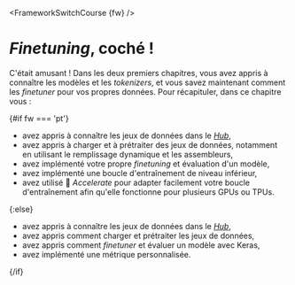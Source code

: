 <FrameworkSwitchCourse {fw} />

# *Finetuning*, coché !

C'était amusant ! Dans les deux premiers chapitres, vous avez appris à connaître les modèles et les *tokenizers*, et vous savez maintenant comment les *finetuner* pour vos propres données. Pour récapituler, dans ce chapitre vous :

{#if fw === 'pt'}
* avez appris à connaître les jeux de données dans le [*Hub*](https://huggingface.co/datasets),
* avez appris à charger et à prétraiter des jeux de données, notamment en utilisant le remplissage dynamique et les assembleurs,
* avez implémenté votre propre *finetuning* et évaluation d'un modèle,
* avez implémenté une boucle d'entraînement de niveau inférieur,
* avez utilisé 🤗 *Accelerate* pour adapter facilement votre boucle d'entraînement afin qu'elle fonctionne pour plusieurs GPUs ou TPUs.

{:else}
* avez appris à connaître les jeux de données dans le [*Hub*](https://huggingface.co/datasets),
* avez appris comment charger et prétraiter les jeux de données,
* avez appris comment *finetuner* et évaluer un modèle avec Keras,
* avez implémenté une métrique personnalisée.

{/if}